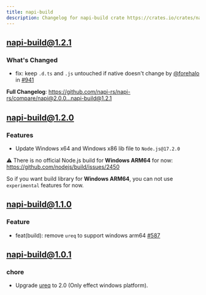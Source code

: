 ```yaml
---
title: napi-build
description: Changelog for napi-build crate https://crates.io/crates/napi-build
---
```


## [napi-build@1.2.1](https://github.com/napi-rs/napi-rs/releases/tag/napi-build%401.2.1)

### What's Changed

- fix: keep `.d.ts` and `.js` untouched if native doesn't change by [@forehalo](https://github.com/forehalo) in [#941](https://github.com/napi-rs/napi-rs/pull/941)

**Full Changelog**: https://github.com/napi-rs/napi-rs/compare/napi@2.0.0...napi-build@1.2.1

## [napi-build@1.2.0](https://github.com/napi-rs/napi-rs/releases/tag/napi-build%401.2.0)

### Features

- Update Windows x64 and Windows x86 lib file to `Node.js@17.2.0`

⚠️ There is no official Node.js build for **Windows ARM64** for now: https://github.com/nodejs/build/issues/2450

So if you want build library for **Windows ARM64**, you can not use `experimental` features for now.

## [napi-build@1.1.0](https://github.com/napi-rs/napi-rs/releases/tag/napi-build%401.1.0)

### Feature

- feat(build): remove `ureq` to support windows arm64 [#587](https://github.com/napi-rs/napi-rs/pull/587)

## [napi-build@1.0.1](https://github.com/napi-rs/napi-rs/releases/tag/napi-build%401.0.1)

### chore

- Upgrade [ureq](https://github.com/algesten/ureq) to 2.0 (Only effect windows platform).

